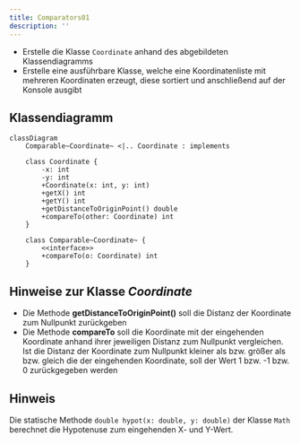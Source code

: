 ```yaml
---
title: Comparators01
description: ''
---
```



- Erstelle die Klasse `Coordinate` anhand des abgebildeten Klassendiagramms
- Erstelle eine ausführbare Klasse, welche eine Koordinatenliste mit mehreren
  Koordinaten erzeugt, diese sortiert und anschließend auf der Konsole ausgibt

## Klassendiagramm

```mermaid
classDiagram
    Comparable~Coordinate~ <|.. Coordinate : implements

    class Coordinate {
        -x: int
        -y: int
        +Coordinate(x: int, y: int)
        +getX() int
        +getY() int
        +getDistanceToOriginPoint() double
        +compareTo(other: Coordinate) int
    }

    class Comparable~Coordinate~ {
        <<interface>>
        +compareTo(o: Coordinate) int
    }
```

## Hinweise zur Klasse _Coordinate_

- Die Methode **getDistanceToOriginPoint()** soll die Distanz der Koordinate zum
  Nullpunkt zurückgeben
- Die Methode **compareTo** soll die Koordinate mit der eingehenden Koordinate
  anhand ihrer jeweiligen Distanz zum Nullpunkt vergleichen. Ist die Distanz der
  Koordinate zum Nullpunkt kleiner als bzw. größer als bzw. gleich die der
  eingehenden Koordinate, soll der Wert 1 bzw. -1 bzw. 0 zurückgegeben werden

## Hinweis

Die statische Methode `double hypot(x: double, y: double)` der Klasse `Math`
berechnet die Hypotenuse zum eingehenden X- und Y-Wert.

<Exercise pullRequest="47" branchSuffix="comparators/01" />
